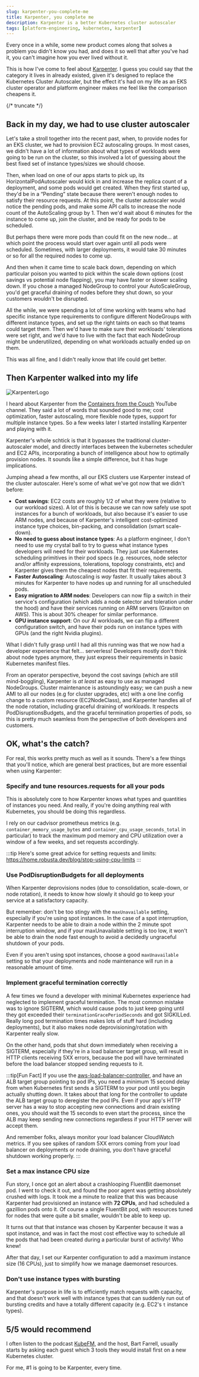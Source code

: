 ```yaml
---
slug: karpenter-you-complete-me
title: Karpenter, you complete me
description: Karpenter is a better Kubernetes cluster autoscaler 
tags: [platform-engineering, kubernetes, karpenter]
---
```


Every once in a while, some new product comes along that solves a problem you didn't know you had, and does it so well that after you've had it, you can't imagine how you ever lived without it.

This is how I've come to feel about [Karpenter](https://karpenter.sh/). I guess you could say that the category it lives in already existed, given it's designed to replace the Kubernetes Cluster Autoscaler, but the effect it's had on my life as an EKS cluster operator and platform engineer makes me feel like the comparison cheapens it.

{/* truncate */}

## Back in my day, we had to use cluster autoscaler

Let's take a stroll together into the recent past, when, to provide nodes for an EKS cluster, we had to provision EC2 autoscaling groups. In most cases, we didn't have a lot of information about what types of workloads were going to be run on the cluster, so this involved a lot of guessing about the best fixed set of instance types/sizes we should choose.

Then, when load on one of our apps starts to pick up, its HorizontalPodAutoscaler would kick in and increase the replica count of a deployment, and some pods would get created. When they first started up, they'd be in a “Pending” state because there weren't enough nodes to satisfy their resource requests. At this point, the cluster autoscaler would notice the pending pods, and make some API calls to increase the node count of the AutoScaling group by 1. Then we'd wait about 6 minutes for the instance to come up, join the cluster, and be ready for pods to be scheduled.

But perhaps there were more pods than could fit on the new node... at which point the process would start over again until all pods were scheduled. Sometimes, with larger deployments, it would take 30 minutes or so for all the required nodes to come up.

And then when it came time to scale back down, depending on which particular poison you wanted to pick within the scale down options (cost savings vs potential node flapping), you may have faster or slower scaling down. If you chose a managed NodeGroup to control your AutoScaleGroup, you'd get graceful draining of nodes before they shut down, so your customers wouldn't be disrupted.

All the while, we were spending a lot of time working with teams who had specific instance type requirements to configure different NodeGroups with different instance types, and set up the right taints on each so that teams could target them. Then we'd have to make sure their workloads' tolerations were set right, and we'd have to live with the fact that each NodeGroup might be underutilized, depending on what workloads actually ended up on them.

This was all fine, and I didn't really know that life could get better.

## Then Karpenter walked into my life


<img src={KarpenterLogo} className="blog-image" alt="KarpenterLogo"/>

I heard about Karpenter from the [Containers from the Couch](https://www.youtube.com/containersfromthecouch) YouTube channel. They said a lot of words that sounded good to me; cost optimization, faster autoscaling, more flexible node types, support for multiple instance types. So a few weeks later I started installing Karpenter and playing with it.

Karpenter's whole schtick is that it bypasses the traditional cluster-autoscaler model, and directly interfaces between the kubernetes scheduler and EC2 APIs, incorporating a bunch of intelligence about how to optimally provision nodes. It sounds like a simple difference, but it has huge implications.

Jumping ahead a few months, all our EKS clusters use Karpenter instead of the cluster autoscaler. Here's some of what we've got now that we didn't before:

* **Cost savings**: EC2 costs are roughly 1/2 of what they were (relative to our workload sizes). A lot of this is because we can now safely use spot instances for a bunch of workloads, but also because it's easier to use ARM nodes, and because of Karpenter's intelligent cost-optimized instance type choices, bin-packing, and consolidation (smart scale-down).
* **No need to guess about instance types**: As a platform engineer, I don't need to use my crystal ball to try to guess what instance types developers will need for their workloads. They just use Kubernetes scheduling primitives in their pod specs (e.g. resources, node selector and/or affinity expressions, tolerations, topology constraints, etc) and Karpenter gives them the cheapest nodes that fit their requirements.
* **Faster Autoscaling**: Autoscaling is *way* faster. It usually takes about 3 minutes for Karpenter to have nodes up and running for all unscheduled pods.
* **Easy migration to ARM nodes**: Developers can now flip a switch in their service's configuration (which adds a node selector and toleration under the hood) and have their services running on ARM servers (Graviton on AWS). This is about 30% cheaper for similar performance.
* **GPU instance support**: On our AI workloads, we can flip a different configuration switch, and have their pods run on instance types with GPUs (and the right Nvidia plugins).

What I didn't fully grasp until I had all this running was that we now had a developer experience that felt… serverless! Developers mostly don't think about node types anymore, they just express their requirements in basic Kubernetes manifest files.

From an operator perspective, beyond the cost savings (which are still mind-boggling), Karpenter is *at least* as easy to use as managed NodeGroups. Cluster maintenance is astoundingly easy; we can push a new AMI to all our nodes (e.g for cluster upgrades, etc) with a one line config change to a custom resource (EC2NodeClass), and Karpenter handles all of the node rotation, including graceful draining of workloads. It respects PodDisruptionsBudgets, and the graceful termination properties of pods, so this is pretty much seamless from the perspective of both developers and customers.

## OK, what's the catch?

For real, this works pretty much as well as it sounds. There's a few things that you'll notice, which are general best practices, but are more essential when using Karpenter:

### Specify and tune resources.requests for all your pods

This is absolutely core to how Karpenter knows what types and quantities of instances you need. And really, if you're doing anything real with Kubernetes, you should be doing this regardless.

I rely on our cadvisor prometheus metrics (e.g. `container_memory_usage_bytes` and `container_cpu_usage_seconds_total` in particular) to track the maximum pod memory and CPU utilization over a window of a few weeks, and set requests accordingly.

:::tip
Here's some great advice for setting requests and limits: https://home.robusta.dev/blog/stop-using-cpu-limits
:::

### Use PodDisruptionBudgets for all deployments

When Karpenter deprovisions nodes (due to consolidation, scale-down, or node rotation), it needs to know how slowly it should go to keep your service at a satisfactory capacity.

But remember: don't be too stingy with the `maxUnavailable` setting, especially if you're using spot instances. In the case of a spot interruption, Karpenter needs to be able to drain a node within the 2 minute spot interruption window, and if your maxUnavailable setting is too low, it won't be able to drain the node fast enough to avoid a decidedly ungraceful shutdown of your pods.

Even if you aren't using spot instances, choose a good `maxUnavailable` setting so that your deployments and node maintenance will run in a reasonable amount of time.

### Implement graceful termination correctly

A few times we found a developer with minimal Kubernetes experience had neglected to implement graceful termination. The most common mistake was to ignore SIGTERM, which would cause pods to just keep going until they got exceeded their `terminationGracePeriodSeconds` and got SIGKILLed. Really long pod termination times makes lots of stuff hard (including deployments), but it also makes node deprovisioning/rotation with Karpenter really slow.

On the other hand, pods that shut down immediately when receiving a SIGTERM, especially if they're in a load balancer target group, will result in HTTP clients receiving 5XX errors, because the pod will have terminated before the load balancer stopped sending requests to it.

:::tip[Fun Fact]
If you use the [aws-load-balancer-controller](https://kubernetes-sigs.github.io/aws-load-balancer-controller), and have an ALB target group pointing to pod IPs, you need a minimum 15 second delay from when Kubernetes first sends a SIGTERM to your pod until you begin actually shutting down. It takes about that long for the controller to update the ALB target group to deregister the pod IPs. Even if your app's HTTP server has a way to stop accepting new connections and drain existing ones, you should wait the 15 seconds to even start the process, since the ALB may keep sending new connections regardless if your HTTP server will accept them.

And remember folks, always monitor your load balancer CloudWatch metrics. If you see spikes of random 5XX errors coming from your load balancer on deployments or node draining, you don't have graceful shutdown working properly.
:::

### Set a max instance CPU size

Fun story, I once got an alert about a crashlooping FluentBit daemonset pod. I went to check it out, and found the poor agent was getting absolutely crushed with logs. It took me a minute to realize that this was because Karpenter had provisioned an instance with **72 CPUs**, and had scheduled a gazillion pods onto it. Of course a single FluentBit pod, with resources tuned for nodes that were quite a bit smaller, wouldn't be able to keep up.

It turns out that that instance was chosen by Karpenter because it was a spot instance, and was in fact the most cost effective way to schedule all the pods that had been created during a particular burst of activity! Who knew!

After that day, I set our Karpenter configuration to add a maximum instance size (16 CPUs), just to simplify how we manage daemonset resources.

### Don't use instance types with bursting

Karpenter's purpose in life is to efficiently match requests with capacity, and that doesn't work well with instance types that can suddenly run out of bursting credits and have a totally different capacity (e.g. EC2's `t` instance types).

## 5/5 would recommend

I often listen to the podcast [KubeFM](https://kube.fm/), and the host, Bart Farrell, usually starts by asking each guest which 3 tools they would install first on a new Kubernetes cluster.

For me, #1 is going to be Karpenter, every time.

